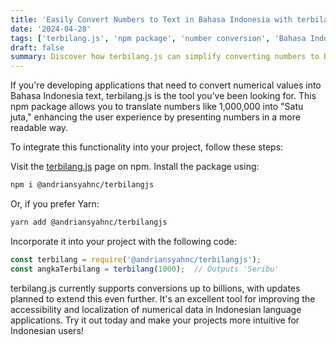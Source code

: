 ```yaml
---
title: 'Easily Convert Numbers to Text in Bahasa Indonesia with terbilang.js'
date: '2024-04-28'
tags: ['terbilang.js', 'npm package', 'number conversion', 'Bahasa Indonesia', 'localization', 'JavaScript', 'Node.js', 'software development', 'programming tools']
draft: false
summary: Discover how terbilang.js can simplify converting numbers to Bahasa Indonesia text. This npm package lets you easily transform numeric values into words, making your application more user-friendly and localized. Perfect for projects requiring accurate and readable number-to-text conversions in Indonesian, this tool supports conversions up to billions with future enhancements planned. Install via npm or Yarn and start displaying numbers like "1,000,000" as "Satu juta" effortlessly.
---
```


If you're developing applications that need to convert numerical values into Bahasa Indonesia text, terbilang.js is the tool you’ve been looking for. This npm package allows you to translate numbers like 1,000,000 into "Satu juta," enhancing the user experience by presenting numbers in a more readable way.

To integrate this functionality into your project, follow these steps:

Visit the [terbilang.js](https://www.npmjs.com/package/@andriansyahnc/terbilangjs) page on npm.
Install the package using:
```bash
npm i @andriansyahnc/terbilangjs
```
Or, if you prefer Yarn:
```bash
yarn add @andriansyahnc/terbilangjs
```
Incorporate it into your project with the following code:
```javascript
const terbilang = require('@andriansyahnc/terbilangjs');
const angkaTerbilang = terbilang(1000);  // Outputs 'Seribu'
```
terbilang.js currently supports conversions up to billions, with updates planned to extend this even further. It's an excellent tool for improving the accessibility and localization of numerical data in Indonesian language applications. Try it out today and make your projects more intuitive for Indonesian users!